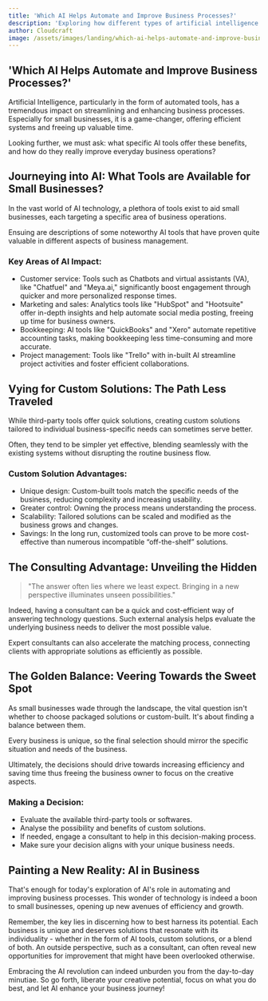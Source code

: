 ```yaml
---
title: 'Which AI Helps Automate and Improve Business Processes?'
description: 'Exploring how different types of artificial intelligence (AI) tools can significantly automate and improve business processes, especially for small businesses.'
author: Cloudcraft
image: /assets/images/landing/which-ai-helps-automate-and-improve-business-process.jpg
---
```


## 'Which AI Helps Automate and Improve Business Processes?'

Artificial Intelligence, particularly in the form of automated tools, has a tremendous impact on streamlining and enhancing business processes. Especially for small businesses, it is a game-changer, offering efficient systems and freeing up valuable time.

Looking further, we must ask: what specific AI tools offer these benefits, and how do they really improve everyday business operations?

<ServicesBlurb />

## Journeying into AI: What Tools are Available for Small Businesses?

In the vast world of AI technology, a plethora of tools exist to aid small businesses, each targeting a specific area of business operations. 

Ensuing are descriptions of some noteworthy AI tools that have proven quite valuable in different aspects of business management.

### Key Areas of AI Impact:

* Customer service: Tools such as Chatbots and virtual assistants (VA), like "Chatfuel" and "Meya.ai," significantly boost engagement through quicker and more personalized response times.
* Marketing and sales: Analytics tools like "HubSpot" and "Hootsuite" offer in-depth insights and help automate social media posting, freeing up time for business owners.
* Bookkeeping: AI tools like "QuickBooks" and "Xero" automate repetitive accounting tasks, making bookkeeping less time-consuming and more accurate.
* Project management: Tools like "Trello" with in-built AI streamline project activities and foster efficient collaborations.

## Vying for Custom Solutions: The Path Less Traveled 

While third-party tools offer quick solutions, creating custom solutions tailored to individual business-specific needs can sometimes serve better.

Often, they tend to be simpler yet effective, blending seamlessly with the existing systems without disrupting the routine business flow.

### Custom Solution Advantages:

* Unique design: Custom-built tools match the specific needs of the business, reducing complexity and increasing usability.
* Greater control: Owning the process means understanding the process.
* Scalability: Tailored solutions can be scaled and modified as the business grows and changes.
* Savings: In the long run, customized tools can prove to be more cost-effective than numerous incompatible “off-the-shelf” solutions.

<GetStartedBlurb />

## The Consulting Advantage: Unveiling the Hidden

<blockquote>

"The answer often lies where we least expect. Bringing in a new perspective illuminates unseen possibilities."
</blockquote>

Indeed, having a consultant can be a quick and cost-efficient way of answering technology questions. Such external analysis helps evaluate the underlying business needs to deliver the most possible value.

Expert consultants can also accelerate the matching process, connecting clients with appropriate solutions as efficiently as possible.

## The Golden Balance: Veering Towards the Sweet Spot

As small businesses wade through the landscape, the vital question isn't whether to choose packaged solutions or custom-built. It's about finding a balance between them.

Every business is unique, so the final selection should mirror the specific situation and needs of the business.

Ultimately, the decisions should drive towards increasing efficiency and saving time thus freeing the business owner to focus on the creative aspects.

### Making a Decision: 

 * Evaluate the available third-party tools or softwares.
 * Analyse the possibility and benefits of custom solutions.
 * If needed, engage a consultant to help in this decision-making process.
 * Make sure your decision aligns with your unique business needs.

## Painting a New Reality: AI in Business

That's enough for today's exploration of AI's role in automating and improving business processes. This wonder of technology is indeed a boon to small businesses, opening up new avenues of efficiency and growth.

Remember, the key lies in discerning how to best harness its potential. Each business is unique and deserves solutions that resonate with its individuality - whether in the form of AI tools, custom solutions, or a blend of both. An outside perspective, such as a consultant, can often reveal new opportunities for improvement that might have been overlooked otherwise. 

Embracing the AI revolution can indeed unburden you from the day-to-day minutiae. So go forth, liberate your creative potential, focus on what you do best, and let AI enhance your business journey!